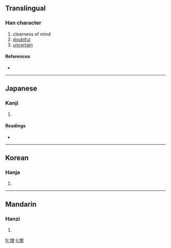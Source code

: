 ==Translingual==

===Han character===
{{Han char|rn=61|rad=心|as=10|sn=13|four=|canj=心日火山 (PAFU)}}

# clearness of mind
# [[doubtful]]
# [[uncertain]]

====References====
* {{Han ref|kx=0396.210|dkj=10995|dj=0735.090|hdz=42336.080|uh=6130|ud=24880}}

----

==Japanese==

===Kanji===
{{ja-kanji|grade=|rs=心10}}

# {{defn|Japanese|sort=心10}}

====Readings====
* {{ja-readings|on=[[こう]] (kō), [[おう]] (ō)|kun=[[さとい]] (satoi)}}

----

==Korean==

===Hanja===
{{ko-hanja|hangeul=황|eumhun=|rv=hwang|mr=hwang|y=hwang}}

# {{defn|Korean|sort=心10}}

----

==Mandarin==

===Hanzi===
{{cmn-hanzi|pin=[[huǎng]] ([[huang3]])|wg=huang<sup>3</sup>}}

# {{defn|Mandarin|sort=心10}}

[[fr:愰]]
[[li:愰]]